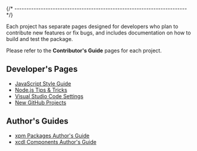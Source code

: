 
{/* ------------------------------------------------------------------------ */}

Each project has separate pages designed for developers who plan to
contribute new features or fix bugs, and includes documentation on
how to build and test the package.

Please refer to the **Contributor's Guide** pages for each project.

## Developer's Pages

- [JavaScript Style Guide](./js-style-guide)
- [Node.js Tips & Tricks](./node-js-tricks)
- [Visual Studio Code Settings](./vs-code-settings)
- [New GitHub Projects](https://xpack.github.io/xpm/docs/guide/new-github-project)

## Author's Guides

- [xpm Packages Author's Guide](https://xpack.github.io/xpm/docs/guide)
- [xcdl Components Author's Guide](https://xpack.github.io/xcdl/docs/guide)
